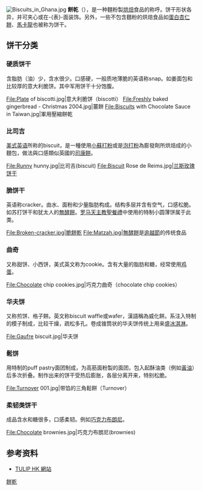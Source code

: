 {{noteTA
|G1 = Food
|1  = zh-cn:曲奇; zh-hk:曲奇; zh-tw:甜餅乾;
|2  = zh-hans:华夫饼; zh-hk:窩夫; zh-tw:華夫餅;
}}
{{about|廣義的餅乾|一般Cookie的翻譯|甜餅乾}}
[[File:Biscuits_in_Ghana.jpg|thumb]]
'''餅乾'''（{{lang-en|Biscuit}}），是一种麵粉製[[烘焙技术|烘焙]]食品的称呼。饼干形状各异，并可夹心或在-{表}-面装饰。另外，一些不包含麵粉的烘焙食品如[[蛋白杏仁餅|蛋白杏仁餅]]、[[馬卡龍|馬卡龍]]也被称为饼干。

==饼干分类==
===硬质饼干===
含脂肪（油）少，含水很少。口感硬，一般质地薄脆的英语称snap。如姜面包和比较厚的意大利脆饼。其中军用饼干十分饱腹。
<gallery>
File:Plate of biscotti.jpg|意大利脆饼（biscotti）
File:Freshly baked gingerbread - Christmas 2004.jpg|薑餅
File:Biscuits with Chocolate Sauce in Taiwan.jpg|軍用壓縮餅乾
</gallery>

===比司吉===
[[美式英语|美式英语]]所称的biscuit，是一種使用[[小蘇打粉|小蘇打粉]]或是[[泡打粉|泡打粉]]為膨發劑所烘焙成的小麵包，做法與口感類似英國的[[司康餅|司康餅]]。
<gallery>
File:Runny hunny.jpg|比司吉(biscuit)
File:Biscuit Rose de Reims.jpg|[[兰斯玫瑰饼干|兰斯玫瑰饼干]]
</gallery>

===脆饼干===
英语称cracker。由水、面粉和少量脂肪构成。结构多层并含有空气，口感松脆。如苏打饼干和犹太人的[[無酵餅|無酵餅]]。[[罗马天主教|罗马天主教]][[聖餐禮|聖餐禮]]中使用的特制小圆薄饼属于此类。
<gallery>
File:Broken-cracker.jpg|脆餅乾
File:Matzah.jpg|[[無酵餅|無酵餅]]是[[逾越節|逾越節]]的传统食品
</gallery>

===曲奇===
{{main|曲奇}}
又称甜饼、小西饼，美式英文称为cookie。含有大量的脂肪和糖，经常使用[[鸡蛋|鸡蛋]]。
<gallery>
File:Chocolate chip cookies.jpg|巧克力曲奇（chocolate chip cookies）
</gallery>

===华夫饼===
{{main|华夫饼}}
又称煎饼、格子餅。英文称biscuit waffle或wafer，漢語稱為威化餅。系注入特制的模子制成，比较干燥，疏松多孔。卷成锥筒状的华夫饼传统上用来盛[[冰淇淋|冰淇淋]]。
<gallery>
File:Gaufre biscuit.jpg|华夫饼
</gallery>

===鬆饼===
{{main|鬆饼}}
用特制的puff pastry面团制成，为高筋面粉製的面团，包入起酥油类（例如[[黃油|黃油]]）后多次折叠。制作出来的饼干受热后膨胀，各层分离开来，特别松脆。
<gallery>
File:Turnover 001.jpg|带馅的三角鬆餅（Turnover）
</gallery>

===柔韧类饼干===
成品含水和糖很多，口感柔韧。例如[[巧克力布朗尼|巧克力布朗尼]]。
<gallery>
File:Chocolate brownies.jpg|巧克力布朗尼(brownies)
</gallery>

==参考资料==
{{commonscat|Biscuits}}
*[http://www.tulips.com.hk/catalog/index.php?main_page=advanced_search_result&search_in_description=1&keyword=%E9%A4%85%E4%B9%BE TULIP HK 網站]{{Dead link|date=2018年9月 |bot=InternetArchiveBot |fix-attempted=yes }}
{{Dessert-stub}}

[[Category:餅乾|]]